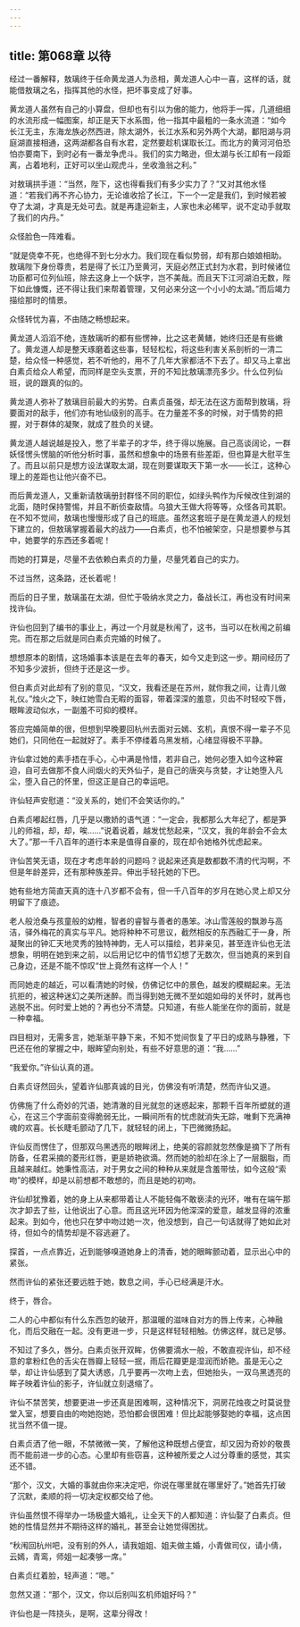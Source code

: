 ```yaml
---
---
---
```

title: 第068章 以待
---





经过一番解释，敖璃终于任命黄龙道人为丞相，黄龙道人心中一喜，这样的话，就能借敖璃之名，指挥其他的水怪，把坏事变成了好事。

黄龙道人虽然有自己的小算盘，但却也有引以为傲的能力，他将手一挥，几道细细的水流形成一幅图案，却正是天下水系图，他一指其中最粗的一条水流道：“如今长江无主，东海龙族必然西进，除太湖外，长江水系和另外两个大湖，鄱阳湖与洞庭湖直接相通，这两湖都各自有水君，定然要趁机谋取长江。而北方的黄河河伯恐怕亦要南下，到时必有一番龙争虎斗。我们的实力略逊，但太湖与长江却有一段距离，占着地利，正好可以坐山观虎斗，坐收渔翁之利。”

对敖璃拱手道：“当然，陛下，这也得看我们有多少实力了？”又对其他水怪道：“若我们再不齐心协力，无论谁收拾了长江，下一个一定是我们，到时候若被夺了太湖，才真是无处可去。就是再逢迎新主，人家也未必稀罕，说不定动手就取了我们的内丹。”

众怪脸色一阵难看。

“就是侥幸不死，也绝得不到七分水力。我们现在看似势弱，却有那白娘娘相助。敖璃陛下身份尊贵，若是得了长江乃至黄河，天庭必然正式封为水君，到时候诸位功臣都可位列仙班，除去这身上一个妖字，岂不美哉。而且天下江河湖泊无数，陛下如此慷慨，还不得让我们来帮着管理，又何必来分这一个小小的太湖。”而后竭力描绘那时的情景。

众怪转忧为喜，不由随之畅想起来。

黄龙道人滔滔不绝，连敖璃听的都有些愣神，比之这老黄鳝，她终归还是有些嫩了。黄龙道人却是整天琢磨着这些事，轻轻松松，将这些利害关系剖析的一清二楚，给众怪一种感觉，若不听他的，用不了几年大家都活不下去了。却又马上拿出白素贞给众人希望，而同样是空头支票，开的不知比敖璃漂亮多少。什么位列仙班，说的跟真的似的。

黄龙道人弥补了敖璃目前最大的劣势。白素贞虽强，却无法在这方面帮到敖璃，将要面对的敌手，他们亦有地仙级别的高手。在力量差不多的时候，对于情势的把握，对于群体的凝聚，就成了胜负的关键。

黄龙道人越说越是投入，憋了半辈子的才华，终于得以施展。自己高谈阔论，一群妖怪愣头愣脑的听他分析时事，虽然和想象中的场景有些差距，但也算是大慰平生了。而且以前只是想方设法谋取太湖，现在则要谋取天下第一水——长江，这种心理上的差距也让他兴奋不已。

而后黄龙道人，又重新请敖璃册封群怪不同的职位，如绿头鸭作为斥候改住到湖的北面，随时保持警惕，并且不断侦查敌情。乌狼大王做大将等等，众怪各司其职。在不知不觉间，敖璃也慢慢形成了自己的班底。虽然这套班子是在黄龙道人的规划下建立的，但敖璃掌握着最大的战力——白素贞，也不怕被架空，只是想要参与其中，她要学的东西还多着呢！

而她的打算是，尽量不去依赖白素贞的力量，尽量凭着自己的实力。

不过当然，这条路，还长着呢！

而后的日子里，敖璃虽在太湖，但忙于吸纳水灵之力，备战长江，再也没有时间来找许仙。

许仙也回到了编书的事业上，再过一个月就是秋闱了，这书，当可以在秋闱之前编完。而在那之后就是同白素贞完婚的时候了。

想想原本的剧情，这场婚事本该是在去年的春天，如今又走到这一步。期间经历了不知多少波折，但终于还是这一步。

但白素贞对此却有了别的意见，“汉文，我看还是在苏州，就你我之间，让青儿做礼仪。”烛火之下，映红她雪白无暇的面容，带着深深的羞意，贝齿不时轻咬下唇，眼眸波动似水，一副羞不可抑的模样。

答应完婚简单的很，但想到早晚要回杭州去面对云嫣、玄机，真恨不得一辈子不见她们，只同他在一起就好了。素手不停缕着乌黑发梢，心绪显得极不平静。

许仙拿过她的素手捂在手心，心中满是怜惜，若非自己，她何必堕入如今这种窘迫，自可去做那不食人间烟火的天外仙子，是自己的唐突与贪婪，才让她堕入凡尘，堕入自己的怀里，但这正是自己的幸运吧。

许仙轻声安慰道：“没关系的，她们不会笑话你的。”

白素贞嘟起红唇，几乎是以撒娇的语气道：“一定会，我都那么大年纪了，都是笋儿的师祖，却，却，唉……”说着说着，越发忧愁起来，“汉文，我的年龄会不会太大了。”那一千八百年的道行本来是值得自豪的，现在却令她格外忧虑起来。

许仙苦笑无语，现在才考虑年龄的问题吗？说起来还真是数都数不清的代沟啊，不但是年龄差异，还有那种族差异。伸出手轻托她的下巴。

她有些地方简直天真的连十八岁都不会有，但一千八百年的岁月在她心灵上却又分明留下了痕迹。

老人般沧桑与孩童般的幼稚，智者的睿智与善者的愚笨。冰山雪莲般的飘渺与高洁，驿外梅花的真实与平凡。她将种种不可思议，截然相反的东西融汇于一身，所凝聚出的钟汇天地灵秀的独特神韵，无人可以描绘，若非亲见，甚至连许仙也无法想象，明明在她到来之前，以后用记忆中的情节幻想了无数次，但当她真的来到自己身边，还是不能不惊叹“世上竟然有这样一个人！”

而同她走的越近，可以看清她的时候，仿佛记忆中的景色，越发的模糊起来。无法抗拒的，被这种迷幻之美所迷醉。而当得到她无微不至如姐如母的关怀时，就再也逃脱不出。何时爱上她的？再也分不清楚。只知道，有些人能坐在你的面前，就是一种幸福。

四目相对，无需多言，她渐渐平静下来，不知不觉间恢复了平日的成熟与静雅，下巴还在他的掌握之中，眼眸望向别处，有些不好意思的道：“我……”

“我爱你。”许仙认真的道。

白素贞讶然回头，望着许仙那真诚的目光，仿佛没有听清楚，然而许仙又道。

仿佛施了什么奇妙的咒语，她清澈的目光就忽的迷惑起来，那颗千百年所塑就的道心，在这三个字面前变得脆弱无比，一瞬间所有的忧虑就消失无踪，唯剩下充满神魂的欢喜。长长睫毛颤动了几下，就轻轻的闭上，下巴微微扬起。

许仙反而愣住了，但那双乌黑透亮的眼眸闭上，绝美的容颜就忽然像是摘下了所有防备，任君采摘的菱形红唇，更是娇艳欲滴。然而她的脸却在涂上了一层胭脂，而且越来越红。她秉性高洁，对于男女之间的种种从来就是含羞带怯，如今这般“索吻”的模样，却是以前想都不敢想的，而且是她的初吻。

许仙却犹豫着，她的身上从来都带着让人不能轻侮不敢亵渎的光环，唯有在端午那次才卸去了些，让他说出了心意。而且这光环因为他深深的爱意，越发显得的浓重起来。到如今，他也只在梦中吻过她一次，他没想到，自己一句话就得了她如此对待，但如今的情势却是不容逃避了。

探首，一点点靠近，近到能够嗅道她身上的清香，她的眼眸颤动着，显示出心中的紧张。

然而许仙的紧张还要远胜于她，数息之间，手心已经满是汗水。

终于，唇合。

二人的心中都似有什么东西忽的破开，那温暖的滋味自对方的唇上传来，心神融化，而后交融在一起。没有更进一步，只是这样轻轻相触。仿佛这样，就已足够。

不知过了多久，唇分。白素贞张开双眸，仿佛要滴水一般，不敢直视许仙，却不经意的拿粉红色的舌尖在唇瓣上轻轻一抿，雨后花瓣更是湿润而娇艳。虽是无心之举，却让许仙感到了莫大诱惑，几乎要再一次吻上去，但她抬头，一双乌黑透亮的眸子映着许仙的影子，许仙就立刻退缩了。

许仙不禁苦笑，想要更进一步还真是困难啊，这种情况下，洞房花烛夜之时莫说登堂入室，想要自由的吻她抱她，恐怕都会很困难！但比起能够娶她的幸福，这点困扰当然不值一提。

白素贞洒了他一眼，不禁微微一笑，了解他这种既想占便宜，却又因为奇妙的敬畏而不能前进一步的心态。心里却有些窃喜，这种被所爱之人过分尊重的感觉，其实还不错。

“那个，汉文，大婚的事就由你来决定吧，你说在哪里就在哪里好了。”她首先打破了沉默，柔顺的将一切决定权都交给了他。

许仙虽然恨不得举办一场极盛大婚礼，让全天下的人都知道：许仙娶了白素贞。但她的性情显然并不期待这样的婚礼，甚至会让她觉得困扰。

“秋闱回杭州吧，没有别的外人，请我姐姐、姐夫做主婚，小青做司仪，请小倩，云嫣，青鸾，师姐一起凑够一席。”

白素贞红着脸，轻声道：“嗯。”

忽然又道：“那个，汉文，你以后别叫玄机师姐好吗？”

许仙也是一阵挠头，是啊，这辈分得改！